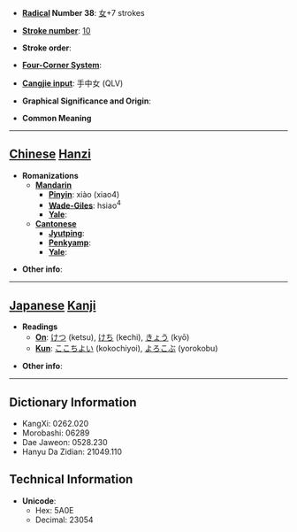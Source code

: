 * '''[[Wiktionary:Chinese radical index| Radical]] Number 38''': [[Wiktionary:Chinese radical index 女|女]]+7 strokes

* '''[[Wiktionary:Chinese total strokes index|Stroke number]]''': [[Wiktionary:Chinese total strokes index 10|10]]

* '''Stroke order''': 

* '''[[Wiktionary:Chinese four corner index|Four-Corner System]]''': 

* '''[[Wiktionary:Chinese Cangjie index|Cangjie input]]''': 手中女 (QLV)

* '''Graphical Significance and Origin''': 

* '''Common Meaning'''

----

== [[Chinese]] [[Hanzi]] ==

* '''Romanizations'''
** '''[[Mandarin]]'''
*** '''[[Pinyin]]''': xiào (xiao4)
*** '''[[Wade-Giles]]''': hsiao<sup>4</sup>
*** '''[[Yale]]''': 
** '''[[Cantonese]]'''
*** '''[[Jyutping]]''':
*** '''[[Penkyamp]]''': 
*** '''[[Yale]]''': 

* '''Other info''': 

----

== [[Japanese]] [[Kanji]] ==

* '''Readings'''
** '''[[On]]''': [[けつ]] (ketsu), [[けち]] (kechi), [[きょう]] (kyō)
** '''[[Kun]]''': [[ここちよい]] (kokochiyoi), [[よろこぶ]] (yorokobu)

* '''Other info''':  

----

== Dictionary Information ==

* KangXi: 0262.020
* Morobashi: 06289
* Dae Jaweon: 0528.230
* Hanyu Da Zidian: 21049.110

== Technical Information ==

* '''Unicode''':
** Hex: 5A0E
** Decimal: 23054